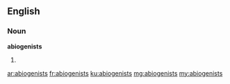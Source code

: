 ==English==

===Noun===
'''abiogenists'''

# {{plural of|abiogenist}}

[[ar:abiogenists]]
[[fr:abiogenists]]
[[ku:abiogenists]]
[[mg:abiogenists]]
[[my:abiogenists]]